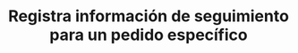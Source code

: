 ---
title: "Registra información de seguimiento para un pedido específico"
openapi: "POST /api/order/tracking"
---